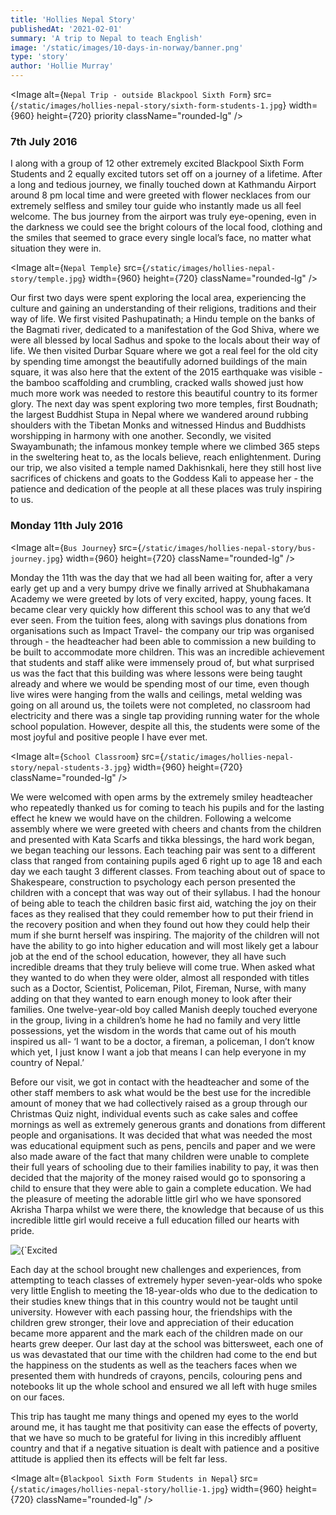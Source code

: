 ```yaml
---
title: 'Hollies Nepal Story'
publishedAt: '2021-02-01'
summary: 'A trip to Nepal to teach English'
image: '/static/images/10-days-in-norway/banner.png'
type: 'story'
author: 'Hollie Murray'
---
```


<Image
  alt={`Nepal Trip - outside Blackpool Sixth Form`}
  src={`/static/images/hollies-nepal-story/sixth-form-students-1.jpg`}
  width={960}
  height={720}
  priority
  className="rounded-lg"
/>

### 7th July 2016

I along with a group of 12 other extremely excited Blackpool Sixth Form Students and 2 equally excited tutors set off on a journey of a lifetime. After a long and tedious journey, we finally touched down at Kathmandu Airport around 8 pm local time and were greeted with flower necklaces from our extremely selfless and smiley tour guide who instantly made us all feel welcome. The bus journey from the airport was truly eye-opening, even in the darkness we could see the bright colours of the local food, clothing and the smiles that seemed to grace every single local’s face, no matter what situation they were in.

<Image
  alt={`Nepal Temple`}
  src={`/static/images/hollies-nepal-story/temple.jpg`}
  width={960}
  height={720}
  className="rounded-lg"
/>

Our first two days were spent exploring the local area, experiencing the culture and gaining an understanding of their religions, traditions and their way of life. We first visited Pashupatinath; a Hindu temple on the banks of the Bagmati river, dedicated to a manifestation of the God Shiva, where we were all blessed by local Sadhus and spoke to the locals about their way of life. We then visited Durbar Square where we got a real feel for the old city by spending time amongst the beautifully adorned buildings of the main square, it was also here that the extent of the 2015 earthquake was visible - the bamboo scaffolding and crumbling, cracked walls showed just how much more work was needed to restore this beautiful country to its former glory. The next day was spent exploring two more temples, first Boudnath; the largest Buddhist Stupa in Nepal where we wandered around rubbing shoulders with the Tibetan Monks and witnessed Hindus and Buddhists worshipping in harmony with one another. Secondly, we visited Swayambunath; the infamous monkey temple where we climbed 365 steps in the sweltering heat to, as the locals believe, reach enlightenment. During our trip, we also visited a temple named Dakhisnkali, here they still host live sacrifices of chickens and goats to the Goddess Kali to appease her - the patience
and dedication of the people at all these places was truly inspiring to us.

### Monday 11th July 2016

<Image
  alt={`Bus Journey`}
  src={`/static/images/hollies-nepal-story/bus-journey.jpg`}
  width={960}
  height={720}
  className="rounded-lg"
/>

Monday the 11th was the day that we had all been waiting for, after a very early get up and a very bumpy drive we finally arrived at Shubhakamana Academy we were greeted by lots of very excited, happy, young faces. It became clear very quickly how different this school was to any that we’d ever seen. From the tuition fees, along with savings plus donations from organisations such as Impact Travel- the company our trip was organised through - the headteacher had been able to commission a new building to be built to accommodate more children. This was an incredible achievement that students and staff alike were immensely proud of, but what surprised us was the fact that this building was where lessons were being taught already and where we would be spending most of our time, even though live wires were hanging from the walls and ceilings, metal welding was going on all around us, the toilets were not completed, no classroom had electricity and there was a single tap providing running water for the whole school population. However, despite all this, the students were some of the most joyful and positive people I have ever met.

<Image
  alt={`School Classroom`}
  src={`/static/images/hollies-nepal-story/nepal-students-3.jpg`}
  width={960}
  height={720}
  className="rounded-lg"
/>

We were welcomed with open arms by the extremely smiley headteacher who repeatedly thanked us for coming to teach his pupils and for the lasting effect he knew we would have on the children. Following a welcome assembly where we were greeted with cheers and chants from the children and presented with Kata Scarfs and tikka blessings, the hard work began, we began teaching our lessons. Each teaching pair was sent to a different class that ranged from containing pupils aged 6 right up to age 18 and each day we each taught 3 different classes. From teaching about out of space to Shakespeare, construction to psychology each person presented the children with a concept that was way out of their syllabus. I had the honour of being able to teach the children basic first aid, watching the joy on their faces as they realised that they could remember how to put their friend in the recovery position and when they found out how they could help their mum if she burnt herself was inspiring. The majority of the children will not have the ability to go into higher education and will most likely get a labour job at the end of the school education, however, they all have such incredible dreams that they truly believe will come true. When asked what they wanted to do when they were older, almost all responded with titles such as a Doctor, Scientist, Policeman, Pilot, Fireman, Nurse, with many adding on that they wanted to earn enough money to look after their families. One twelve-year-old boy called Manish deeply touched everyone in the group, living in a children’s home he had no family and very little possessions, yet the wisdom in the words that came out of his mouth inspired us all- ‘I want to be a doctor, a fireman, a policeman, I don’t know which yet, I just know I want a job that means I can help everyone in my country of Nepal.’

Before our visit, we got in contact with the headteacher and some of the other staff members to ask what would be the best use for the incredible amount of money that we had collectively raised as a group through our Christmas Quiz night, individual events such as cake sales and coffee mornings as well as extremely generous grants and donations from different people and organisations. It was decided that what was needed the most was educational equipment such as pens, pencils and paper and we were also made aware of the fact that many children were unable to complete their full years of schooling due to their families inability to pay, it was then decided that the majority of the money raised would go to sponsoring a child to ensure that they were able to gain a complete education. We had the pleasure of meeting the adorable little girl who we have sponsored Akrisha Tharpa whilst we were there, the knowledge that because of us this incredible little girl would receive a full education filled our hearts with pride.

<div className="flex justify-center">
  <Image
    alt={`Excited School Students`}
    src={`/static/images/hollies-nepal-story/nepal-students-4.jpg`}
    width={720}
    height={960}
    className="rounded-lg"
  />
</div>

Each day at the school brought new challenges and experiences, from attempting to teach classes of extremely hyper seven-year-olds who spoke very little English to meeting the 18-year-olds who due to the dedication to their studies knew things that in this country would not be taught until university. However with each passing hour, the friendships with the children grew stronger, their love and appreciation of their education became more apparent and the mark each of the children made on our hearts grew deeper. Our last day at the school was bittersweet, each one of us was devastated that our time with the children had come to the end but the happiness on the students as well as the teachers faces when we presented them with hundreds of crayons, pencils, colouring pens and notebooks lit up the whole school and ensured we all left with huge smiles on our faces.

This trip has taught me many things and opened my eyes to the world around me, it has taught me that positivity can ease the effects of poverty, that we have so much to be grateful for living in this incredibly affluent country and that if a negative situation is dealt with patience and a positive attitude is applied then its effects will be felt far less.

<Image
  alt={`Blackpool Sixth Form Students in Nepal`}
  src={`/static/images/hollies-nepal-story/hollie-1.jpg`}
  width={960}
  height={720}
  className="rounded-lg"
/>
